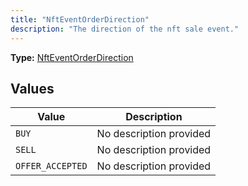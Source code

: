 ```yaml
---
title: "NftEventOrderDirection"
description: "The direction of the nft sale event."
---
```


**Type:** [NftEventOrderDirection](/api-reference/types/nfteventorderdirection)

## Values

| Value | Description |
|-------|-------------|
| `BUY` | No description provided |
| `SELL` | No description provided |
| `OFFER_ACCEPTED` | No description provided |

